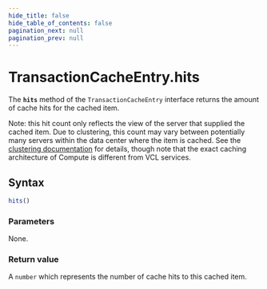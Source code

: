 ```yaml
---
hide_title: false
hide_table_of_contents: false
pagination_next: null
pagination_prev: null
---
```

# TransactionCacheEntry.hits

The **`hits`** method of the `TransactionCacheEntry` interface returns the amount of cache hits for the cached item.

Note: this hit count only reflects the view of the server that supplied the cached item. Due to clustering, this count may vary between potentially many servers within the data center where the item is cached. See the [clustering documentation](https://developer.fastly.com/learning/vcl/clustering/) for details, though note that the exact caching architecture of Compute is different from VCL services.

## Syntax

```js
hits()
```

### Parameters

None.

### Return value

A `number` which represents the number of cache hits to this cached item.
